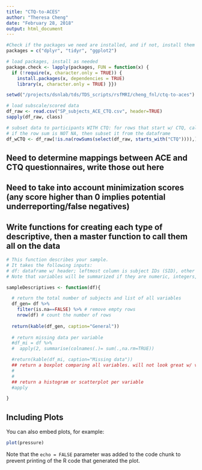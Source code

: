 ```yaml
---
title: "CTQ-to-ACES"
author: "Theresa Cheng"
date: "February 28, 2018"
output: html_document
---
```


```r

#Check if the packages we need are installed, and if not, install them
packages = c("dplyr", "tidyr", "ggplot2")

# load packages, install as needed
package.check <- lapply(packages, FUN = function(x) {
  if (!require(x, character.only = TRUE)) {
    install.packages(x, dependencies = TRUE)
    library(x, character.only = TRUE) }})

setwd("/projects/dsnlab/tds/TDS_scripts/rsfMRI/cheng_fnl/ctq-to-aces")

# load subscale/scored data
df_raw <- read.csv("SP_subjects_ACE_CTQ.csv", header=TRUE)
sapply(df_raw, class)

# subset data to participants WITH CTQ: for rows that start w/ CTQ, calculate row sum
# if the row sum is NOT NA, then subset it from the dataframe
df_wCTQ <- df_raw[!is.na(rowSums(select(df_raw, starts_with("CTQ")))),]
```

## Need to determine mappings between ACE and CTQ questionnaires, write those out here

## Need to take into account minimization scores (any score higher than 0 implies potential underreporting/false negatives)

## Write functions for creating each type of descriptive, then a master function to call them all on the data

```r

# This function describes your sample. 
# It takes the following inputs:
# df: dataframe w/ header; leftmost column is subject IDs (SID), other columns represent a variable that you would like described.
# Note that variables will be summarized if they are numeric, integers, or factors. Strings will be ignored. 

sampleDescriptives <- function(df){

  # return the total number of subjects and list of all variables
  df_gen= df %>% 
    filter(is.na==FALSE) %>% # remove empty rows
    nrow(df) # count the number of rows
  
  return(kable(df_gen, caption="General"))
  
  # return missing data per variable
  #df_mi = df %>% 
  #  apply(2, summarise(colnames(.)= sum(.,na.rm=TRUE)) 

  #return(kable(df_mi, caption="Missing data"))
  ## return a boxplot comparing all variables. will not look great w/ vastly different scales
  #
  #
  ## return a histogram or scatterplot per variable
  #apply

}

```

## Including Plots

You can also embed plots, for example:

```r
plot(pressure)
```

Note that the `echo = FALSE` parameter was added to the code chunk to prevent printing of the R code that generated the plot.
